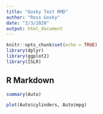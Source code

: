 ```yaml
---
title: "Gosky Test RMD"
author: "Ross Gosky"
date: "2/3/2020"
output: html_document
---
```


```r
knitr::opts_chunk$set(echo = TRUE)
library(dplyr)
library(ggplot2)
library(ISLR)
```

## R Markdown



```r
summary(Auto)
```

```r
plot(Auto$cylinders, Auto$mpg)
```

